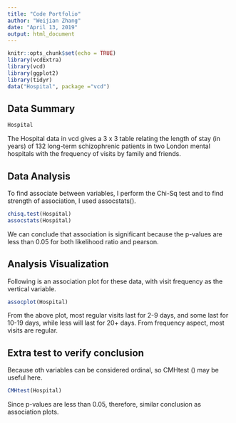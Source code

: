 ```yaml
---
title: "Code Portfolio"
author: "Weijian Zhang"
date: "April 13, 2019"
output: html_document
---
```


```r
knitr::opts_chunk$set(echo = TRUE)
library(vcdExtra)
library(vcd)
library(ggplot2)
library(tidyr)
data("Hospital", package ="vcd")
```

## Data Summary

```r
Hospital
```
The Hospital data in vcd gives a 3 x 3 table relating the length of stay (in years) of 132 long-term schizophrenic patients in two London mental hospitals with the frequency of visits by family and friends.


## Data Analysis
To find associate between variables, I perform the Chi-Sq test and to find strength of association, I used assocstats().
```r
chisq.test(Hospital)
assocstats(Hospital)
```
We can conclude that association is significant because the p-values are less than 0.05 for both likelihood ratio and pearson.

## Analysis Visualization
Following is an association plot for these data, with visit frequency as the vertical variable.
```r
assocplot(Hospital)
```
From the above plot, most regular visits last for 2-9 days, and some last for 10-19 days, while less will last for 20+ days.
From frequency aspect, most visits are regular.

##  Extra test to verify conclusion
Because oth variables can be considered ordinal, so CMHtest () may be useful here.
```r
CMHtest(Hospital)
```
Since p-values are less than 0.05, therefore, similar conclusion as association plots.